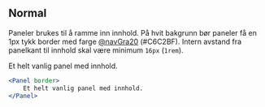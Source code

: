 
## Normal

Paneler brukes til å ramme inn innhold. På hvit bakgrunn bør paneler få en 1px tykk border med farge
[@navGra20](/resources/colors) (#C6C2BF). Intern avstand fra panelkant til innhold skal være 
minimum `16px` (`1rem`).

<Example>
    <Panel border>
        Et helt vanlig panel med innhold.
    </Panel>
</Example>

```jsx
<Panel border>
    Et helt vanlig panel med innhold.
</Panel>
```